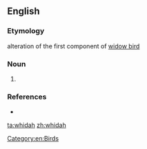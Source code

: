 ==English==

===Etymology===
alteration of the first component of [[widow bird]]

===Noun===
{{en-noun}}
# {{alternative spelling of|[[whydah]]}}

===References===
* {{R:Websters}}

[[Category:en:Birds]]

[[ta:whidah]]
[[zh:whidah]]